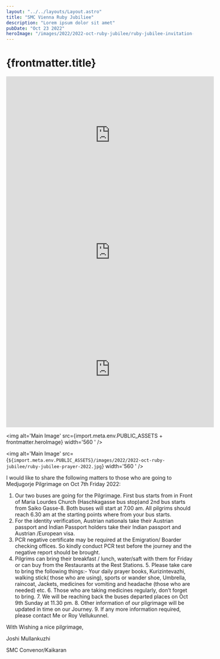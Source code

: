 ```yaml
---
layout: "../../layouts/Layout.astro"
title: "SMC Vienna Ruby Jubiliee"
description: "Lorem ipsum dolor sit amet"
pubDate: "Oct 23 2022"
heroImage: "/images/2022/2022-oct-ruby-jubilee/ruby-jubilee-invitation-2022.jpg"
---
```

# {frontmatter.title}

<iframe width="560" height="315" src="https://www.youtube.com/embed/fdGZeSas6_U" title="YouTube video player" frameborder="0" allow="accelerometer; autoplay; clipboard-write; encrypted-media; gyroscope; picture-in-picture" allowfullscreen></iframe>

<iframe width="560" height="315" src="https://www.youtube.com/embed/yOQELQGZUcg" title="YouTube video player" frameborder="0" allow="accelerometer; autoplay; clipboard-write; encrypted-media; gyroscope; picture-in-picture" allowfullscreen></iframe>

<iframe width="560" height="315" src="https://www.youtube.com/embed/w9soJBUPJDE" title="YouTube video player" frameborder="0" allow="accelerometer; autoplay; clipboard-write; encrypted-media; gyroscope; picture-in-picture" allowfullscreen></iframe>

<img alt='Main Image' src={import.meta.env.PUBLIC_ASSETS + frontmatter.heroImage} width='560	' />

<img alt='Main Image' src={`${import.meta.env.PUBLIC_ASSETS}/images/2022/2022-oct-ruby-jubilee/ruby-jubilee-prayer-2022.jpg`} width='560	' />

I would like to share the following matters to those who are going to Medjugorje Pilgrimage on Oct 7th Friday 2022:

  1. Our two buses are going for the Pilgrimage. First bus starts from in Front of Maria Lourdes Church (Haschkagasse bus stop)and 2nd bus starts from Saiko Gasse-8. Both buses will start at 7.00 am. All pilgrims should reach 6.30 am at the starting points where from your bus starts.
  2. For the identity verification, Austrian nationals take their Austrian passport and Indian Passport holders take their Indian passport and Austrian /European visa.
  3. PCR negative certificate may be required at the Emigration/ Boarder checking offices. So kindly conduct PCR test before the journey and the negative report should be brought.
  4. Pilgrims can bring their breakfast / lunch, water/saft with them for Friday or can buy from the Restaurants at the Rest Stations.
	5. Please take care to bring the following things:- Your daily prayer books, Kurizintevazhi, walking stick( those who are using), sports or wander shoe, Umbrella, raincoat, Jackets, medicines for vomiting and headache (those who are needed) etc.
	6. Those who are taking medicines regularly, don’t forget to bring.
	7. We will be reaching back the buses departed places on Oct 9th Sunday at 11.30 pm.
	8. Other information of our pligrimage will be updated in time on our Journey.
	9. If any more information required, please contact Me or Roy Vellukunnel.	

With Wishing a nice pilgrimage,

Joshi Mullankuzhi

SMC Convenor/Kaikaran
